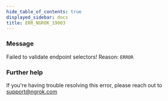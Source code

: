 ```yaml
---
hide_table_of_contents: true
displayed_sidebar: docs
title: ERR_NGROK_19003
---
```


### Message

Failed to validate endpoint selectors! Reason: `ERROR`

<ErrorDetails />

### Further help

If you're having trouble resolving this error, please reach out to [support@ngrok.com](mailto:support@ngrok.com?subject=Help%20with%20ERR_NGROK_19003)
